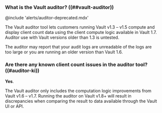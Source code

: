### What is the Vault auditor? ((##vault-auditor))

@include 'alerts/auditor-deprecated.mdx'

The Vault auditor tool
lets customers running Vault v1.3 &ndash; v1.5 compute and display client
count data using the client compute logic available in Vault 1.7. Auditor use
with Vault versions older than 1.3 is untested.

The auditor may report that your audit logs are unreadable of the logs are too
large or you are running an older version than Vault 1.6.


### Are there any known client count issues in the auditor tool? ((#auditor-ki))

**Yes**.

The Vault auditor only includes the computation logic improvements from Vault
v1.6 &ndash; v1.7. Running the auditor on Vault v1.8+ will result in
discrepancies when comparing the result to data available through the 
Vault UI or API.
